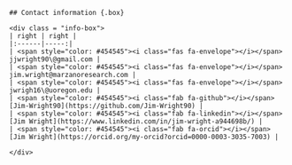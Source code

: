 ```block
## Contact information {.box}

<div class = "info-box">
| right | right |
|:------|-----:|
| <span style="color: #454545"><i class="fas fa-envelope"></i></span> jjwright90\@gmail.com |
| <span style="color: #454545"><i class="fas fa-envelope"></i></span> jim.wright@marzanoresearch.com |
| <span style="color: #454545"><i class="fas fa-envelope"></i></span> jwrigh16\@uoregon.edu |
| <span style="color: #454545"><i class="fab fa-github"></i></span> [Jim-Wright90](https://github.com/Jim-Wright90) |
| <span style="color: #454545"><i class="fab fa-linkedin"></i></span> [Jim Wright](https://www.linkedin.com/in/jim-wright-a944698b/) |
| <span style="color: #454545"><i class="fab fa-orcid"></i></span> [Jim Wright](https://orcid.org/my-orcid?orcid=0000-0003-3035-7003) |

</div>
```